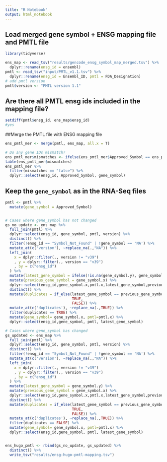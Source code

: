 ```yaml
---
title: "R Notebook"
output: html_notebook
---
```


## Load merged gene symbol + ENSG mapping file and PMTL file
```r
library(tidyverse)

ens_map <- read_tsv("results/gencode_ensg_symbol_map_merged.tsv") %>%
  dplyr::rename(ensg_id = ensembl)
pmtl <- read_tsv("input/PMTL_v1.1.tsv") %>%
  dplyr::rename(ensg_id = Ensembl_ID, pmtl = FDA_Designation)
# add pmtl version
pmtl$version <- "PMTL version 1.1"
```
## Are there all PMTL ensg ids included in the mapping file? 
```r
setdiff(pmtl$ensg_id, ens_map$ensg_id)
#yes
```

##Merge the PMTL file with ENSG mapping file
```r
ens_pmtl_mer <- merge(pmtl, ens_map, all.x = T)

# Do any gene IDs mismatch?
ens_pmtl_mer$mismatches <- ifelse(ens_pmtl_mer$Approved_Symbol == ens_pmtl_mer$gene_symbol, "true", "false")
table(ens_pmtl_mer$mismatches)
ens_pmtl_mer %>% 
  filter(mismatches == "false") %>%
  dplyr::select(ensg_id, Approved_Symbol, gene_symbol)
```
## Keep the `gene_symbol` as in the RNA-Seq files
```r
pmtl <- pmtl %>%
  mutate(gene_symbol = Approved_Symbol)


# Cases where gene_symbol has not changed
gs_no_update <- ens_map %>%
  full_join(pmtl) %>%
  dplyr::select(ensg_id, gene_symbol, pmtl, version) %>%
  distinct() %>%
  filter(!ensg_id == "Symbol_Not_Found" | !gene_symbol == 'NA') %>%
  mutate_at(c('version'), ~replace_na(.,"NA")) %>%
  left_join(
    x = dplyr::filter(., version != "v39")
    , y = dplyr::filter(., version == "v39")
    , by = c("ensg_id")
  ) %>%
  mutate(latest_gene_symbol = ifelse(!is.na(gene_symbol.y), gene_symbol.y, gene_symbol.x)) %>%
  mutate(previous_gene_symbol = gene_symbol.x) %>%
  dplyr::select(ensg_id,gene_symbol.x,pmtl.x,latest_gene_symbol,previous_gene_symbol) %>%
  distinct() %>%
  mutate(duplicates = if_else(latest_gene_symbol == previous_gene_symbol ,
                              TRUE,
                              FALSE)) %>%
  mutate_at(c('duplicates'), ~replace_na(.,TRUE)) %>%
  filter(duplicates == TRUE) %>%
  mutate(gene_symbol= gene_symbol.x, pmtl=pmtl.x) %>%
  dplyr::select(ensg_id,gene_symbol, pmtl, latest_gene_symbol)

# Cases where gene_symbol has changed
gs_updated <- ens_map %>%
  full_join(pmtl) %>%
  dplyr::select(ensg_id, gene_symbol, pmtl, version) %>%
  distinct() %>%
  filter(!ensg_id == "Symbol_Not_Found" | !gene_symbol == 'NA') %>%
  mutate_at(c('version'), ~replace_na(.,"NA")) %>%
  left_join(
    x = dplyr::filter(., version != "v39")
    , y = dplyr::filter(., version == "v39")
    , by = c("ensg_id")
  ) %>%
  mutate(latest_gene_symbol = gene_symbol.y) %>%
  mutate(previous_gene_symbol = gene_symbol.x) %>%
  dplyr::select(ensg_id,gene_symbol.x,pmtl.x,latest_gene_symbol,previous_gene_symbol) %>%
  distinct() %>%
  mutate(duplicates = if_else(latest_gene_symbol == previous_gene_symbol ,
                              TRUE,
                              FALSE)) %>%
  mutate_at(c('duplicates'), ~replace_na(.,TRUE)) %>%
  filter(duplicates == FALSE) %>%
  mutate(gene_symbol= gene_symbol.x, pmtl=pmtl.x) %>%
  dplyr::select(ensg_id,gene_symbol, pmtl, latest_gene_symbol) 


ens_hugo_pmtl <- rbind(gs_no_update, gs_updated) %>%
  distinct() %>%
  write_tsv("results/ensg-hugo-pmtl-mapping.tsv")

```


